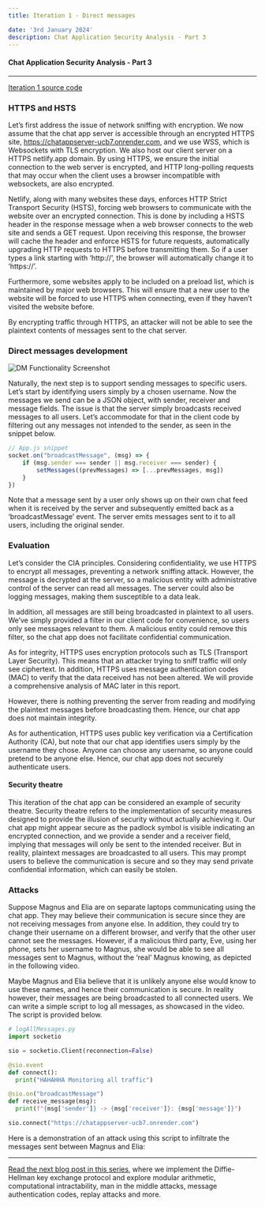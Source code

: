 ```yaml
---
title: Iteration 1 - Direct messages

date: '3rd January 2024'
description: Chat Application Security Analysis - Part 3
---
```

#### Chat Application Security Analysis - Part 3
---
[Iteration 1 source code](https://github.com/sohumshah2/chatapp/tree/2c937b1669226c0f6e7bf34568c5cae40d67e69f)

### HTTPS and HSTS
Let’s first address the issue of network sniffing with encryption. We now assume that the chat app server is accessible through an encrypted HTTPS site, https://chatappserver-ucb7.onrender.com, and we use WSS, which is Websockets with TLS encryption. We also host our client server on a HTTPS netlify.app domain. By using HTTPS, we ensure the initial connection to the web server is encrypted, and HTTP long-polling requests that may occur when the client uses a browser incompatible with websockets, are also encrypted. 

Netlify, along with many websites these days, enforces HTTP Strict Transport Security (HSTS), forcing web browsers to communicate with the website over an encrypted connection. This is done by including a HSTS header in the response message when a web browser connects to the web site and sends a GET request.  Upon receiving this response, the browser will cache the header and enforce HSTS for future requests, automatically upgrading HTTP requests to HTTPS before transmitting them. So if a user types a link starting with ‘http://’, the browser will automatically change it to ‘https://’. 

Furthermore, some websites apply to be included on a preload list, which is maintained by major web browsers. This will ensure that a new user to the website will be forced to use HTTPS when connecting, even if they haven’t visited the website before.

By encrypting traffic through HTTPS, an attacker will not be able to see the plaintext contents of messages sent to the chat server.

### Direct messages development
![ DM Functionality Screenshot ](/img/chat-app-iter-1-functionality-screenshot.png)

Naturally, the next step is to support sending messages to specific users. Let’s start by identifying users simply by a chosen username. Now the messages we send can be a JSON object, with sender, receiver and message fields. The issue is that the server simply broadcasts received messages to all users. Let’s accommodate for that in the client code by filtering out any messages not intended to the sender, as seen in the snippet below.

```javascript
// App.js snippet
socket.on("broadcastMessage", (msg) => {
    if (msg.sender === sender || msg.receiver === sender) {
        setMessages((prevMessages) => [...prevMessages, msg])
    }
})
```

Note that a message sent by a user only shows up on their own chat feed when it is received by the server and subsequently emitted back as a ‘broadcastMessage’ event. The server emits messages sent to it to all users, including the original sender.

### Evaluation
Let’s consider the CIA principles. Considering confidentiality, we use HTTPS to encrypt all messages, preventing a network sniffing attack. However, the message is decrypted at the server, so a malicious entity with administrative control of the server can read all messages. The server could also be logging messages, making them susceptible to a data leak. 

In addition, all messages are still being broadcasted in plaintext to all users. We’ve simply provided a filter in our client code for convenience, so users only see messages relevant to them. A malicious entity could remove this filter, so the chat app does not facilitate confidential communication.

As for integrity, HTTPS uses encryption protocols such as TLS (Transport Layer Security). This means that an attacker trying to sniff traffic will only see ciphertext. In addition, HTTPS uses message authentication codes (MAC)  to verify that the data received has not been altered. We will provide a comprehensive analysis of MAC later in this report.

However, there is nothing preventing the server from reading and modifying the plaintext messages before broadcasting them. Hence, our chat app does not maintain integrity.

As for authentication, HTTPS uses public key verification via a Certification Authority (CA), but note that our chat app identifies users simply by the username they chose. Anyone can choose any username, so anyone could pretend to be anyone else. Hence, our chat app does not securely authenticate users.

#### Security theatre
This iteration of the chat app can be considered an example of security theatre. Security theatre refers to the implementation of security measures designed to provide the illusion of security without actually achieving it. Our chat app might appear secure as the padlock symbol is visible indicating an encrypted connection, and we provide a sender and a receiver field, implying that messages will only be sent to the intended receiver. But in reality, plaintext messages are broadcasted to all users. This may prompt users to believe the communication is secure and so they may send private confidential information, which can easily be stolen. 

### Attacks
Suppose Magnus and Elia are on separate laptops communicating using the chat app. They may believe their communication is secure since they are not receiving messages from anyone else. In addition, they could try to change their username on a different browser, and verify that the other user cannot see the messages. However, if a malicious third party, Eve, using her phone, sets her username to Magnus, she would be able to see all messages sent to Magnus, without the ‘real’ Magnus knowing, as depicted in the following video.

<YouTube id="42o942NBi2k"/>

Maybe Magnus and Elia believe that it is unlikely anyone else would know to use these names, and hence their communication is secure. In reality however, their messages are being broadcasted to all connected users. We can write a simple script to log all messages, as showcased in the video. The script is provided below.

```python
# logAllMessages.py
import socketio

sio = socketio.Client(reconnection=False)

@sio.event
def connect():
  print("HAHAHHA Monitoring all traffic")

@sio.on("broadcastMessage")
def receive_message(msg):
  print(f"{msg['sender']} -> {msg['receiver']}: {msg['message']}")

sio.connect("https://chatappserver-ucb7.onrender.com")
```

Here is a demonstration of an attack using this script to infiltrate the messages sent between Magnus and Elia: 
<YouTube id="DIwpOu_TGrc"/>


---
[Read the next blog post in this series](https://sohumsblog.vercel.app/blogs/chat-app-sec-analysis-4), where we implement the Diffie-Hellman key exchange protocol and explore modular arithmetic, computational intractability, man in the middle attacks, message authentication codes, replay attacks and more.
